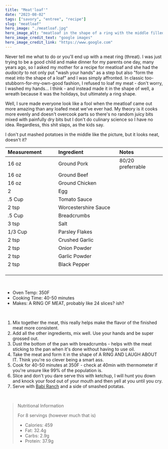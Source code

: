 ---
title: "Meat'loaf'"
date: "2023-08-02"
tags: ["savory", "entree", "recipe"]
slug: "meatloaf"
hero_image: "./meatloaf.jpg"
hero_image_alt: "meatloaf in the shape of a ring with the middle filled with mashed potatoes"
hero_image_credit_text: "google images"
hero_image_credit_link: "https://www.google.com"
---

Never tell me what to do or you'll end up with a meat ring (threat). I was just trying to be a good child and make dinner for my parents one day, many years ago, so I asked my mother for a recipe for meatloaf and she had the _audacity_ to not only put "wash your hands" as a step but also "form the meat into the shape of a loaf" and I was simply affronted. In classic too-stubborn-for-my-own-good fashion, I refused to loaf my meat - don't worry, I washed my hands... I think - and instead made it in the shape of well, a wreath because it was the holidays, but ultimately a ring shape.

Well, I sure made everyone look like a fool when the meatloaf came out more amazing than any loafed meat we've ever had. My theory is it cooks more evenly and doesn't overcook parts so there's no random juicy bits mixed with painfully dry bits but I don't do culinary science so I have no idea. Regardless, this shit slaps, as the kids say.

I don't put mashed potatoes in the middle like the picture, but it looks neat, doesn't it?

<div align="center">

| Measurement                                                                                      | Ingredient                                                                         | Notes             |
| :----------------------------------------------------------------------------------------------- | :--------------------------------------------------------------------------------- | :---------------- |
| 16 oz                                                                                            | Ground Pork                                                                        | 80/20 preferrable |
| 16 oz                                                                                            | Ground Beef                                                                        |                   |
| 16 oz                                                                                            | Ground Chicken                                                                     |                   |
| 2                                                                                                | Egg                                                                                |                   |
| .5 Cup                                                                                           | Tomato Sauce                                                                       |                   |
| 2 tsp                                                                                            | Worcestershire Sauce                                                               |                   |
| .5 Cup                                                                                           | Breadcrumbs                                                                        |                   |
| 3 tsp                                                                                            | Salt                                                                               |                   |
| 1/3 Cup                                                                                          | Parsley Flakes                                                                     |                   |
| 2 tsp                                                                                            | Crushed Garlic                                                                     |                   |
| 2 tsp                                                                                            | Onion Powder                                                                       |                   |
| 2 tsp                                                                                            | Garlic Powder                                                                      |                   |
| 2 tsp &nbsp; &nbsp; &nbsp; &nbsp; &nbsp; &nbsp; &nbsp; &nbsp; &nbsp; &nbsp; &nbsp; &nbsp; &nbsp; | Black Pepper &nbsp; &nbsp; &nbsp; &nbsp; &nbsp; &nbsp; &nbsp; &nbsp; &nbsp; &nbsp; |                   |

</div>

<br />

- Oven Temp: 350F
- Cooking Time: 40-50 minutes
- Makes: A RING OF MEAT, probably like 24 slices? ish?

<br />

1. Mix together the meat, this really helps make the flavor of the finished meat more consistent.
2. Add all the other ingredients, mix well. Use your hands and be super grossed out.
3. Dust the bottom of the pan with breadcrumbs - helps with the meat sticking to the pan when it's done without having to use oil.
4. Take the meat and form it in the shape of A RING AND LAUGH ABOUT IT. Think you're so clever being a smart ass.
5. Cook for 40-50 minutes at 350F - check at 40min with thermometer if you're unsure like 99% of the population is.
6. Slice and don't you dare serve this with ketchup, I will hunt you down and knock your food out of your mouth and then yell at you until you cry.
7. Serve with [Babi Ranch](https://gatsbyblogmain59051.gatsbyjs.io/blog/babi-ranch-dressing/) and a side of smashed potatas.

<br />

> Nutritional Information
>
> For 8 servings (however much that is)
>
> - Calories: 459
> - Fat: 32.4g
> - Carbs: 2.9g
> - Protein: 37.9g
